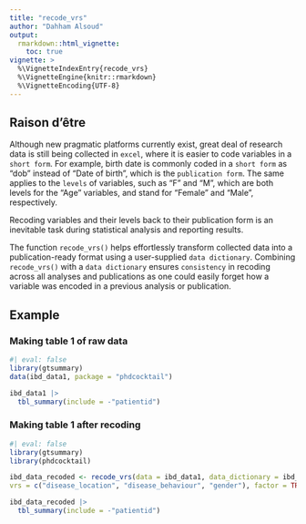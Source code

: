 ```yaml
---
title: "recode_vrs"
author: "Dahham Alsoud"
output:
  rmarkdown::html_vignette:
    toc: true
vignette: >
  %\VignetteIndexEntry{recode_vrs}
  %\VignetteEngine{knitr::rmarkdown}
  %\VignetteEncoding{UTF-8}
---
```


## Raison d’être
Although new pragmatic platforms currently exist, great deal of research data is still being collected in `excel`, where it is easier to code variables in a `short form`. For example, birth date is commonly coded in a `short form` as "dob" instead of "Date of birth", which is the `publication form`. The same applies to the `levels` of variables, such as "F" and "M", which are both levels for the "Age" variables, and stand for "Female" and "Male", respectively.

Recoding variables and their levels back to their publication form is an inevitable task during statistical analysis and reporting results. 

The function `recode_vrs()` helps effortlessly transform collected data into a publication-ready format using a user-supplied `data dictionary`. Combining `recode_vrs()` with a `data dictionary` ensures `consistency` in recoding across all analyses and publications as one could easily forget how a variable was encoded in a previous analysis or publication. 

## Example
### Making table 1 of raw data
```r
#| eval: false
library(gtsummary)
data(ibd_data1, package = "phdcocktail")

ibd_data1 |>
  tbl_summary(include = -"patientid")

```

### Making table 1 after recoding
```r
#| eval: false
library(gtsummary)
library(phdcocktail)

ibd_data_recoded <- recode_vrs(data = ibd_data1, data_dictionary = ibd_data_dict,
vrs = c("disease_location", "disease_behaviour", "gender"), factor = TRUE)

ibd_data_recoded |>
  tbl_summary(include = -"patientid")


```


